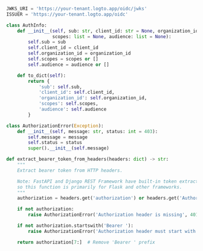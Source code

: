 ```py title="auth_middleware.py"
JWKS_URI = 'https://your-tenant.logto.app/oidc/jwks'
ISSUER = 'https://your-tenant.logto.app/oidc'

class AuthInfo:
    def __init__(self, sub: str, client_id: str = None, organization_id: str = None,
                 scopes: list = None, audience: list = None):
        self.sub = sub
        self.client_id = client_id
        self.organization_id = organization_id
        self.scopes = scopes or []
        self.audience = audience or []

    def to_dict(self):
        return {
            'sub': self.sub,
            'client_id': self.client_id,
            'organization_id': self.organization_id,
            'scopes': self.scopes,
            'audience': self.audience
        }

class AuthorizationError(Exception):
    def __init__(self, message: str, status: int = 403):
        self.message = message
        self.status = status
        super().__init__(self.message)

def extract_bearer_token_from_headers(headers: dict) -> str:
    """
    Extract bearer token from HTTP headers.

    Note: FastAPI and Django REST Framework have built-in token extraction,
    so this function is primarily for Flask and other frameworks.
    """
    authorization = headers.get('authorization') or headers.get('Authorization')

    if not authorization:
        raise AuthorizationError('Authorization header is missing', 401)

    if not authorization.startswith('Bearer '):
        raise AuthorizationError('Authorization header must start with "Bearer "', 401)

    return authorization[7:]  # Remove 'Bearer ' prefix
```
